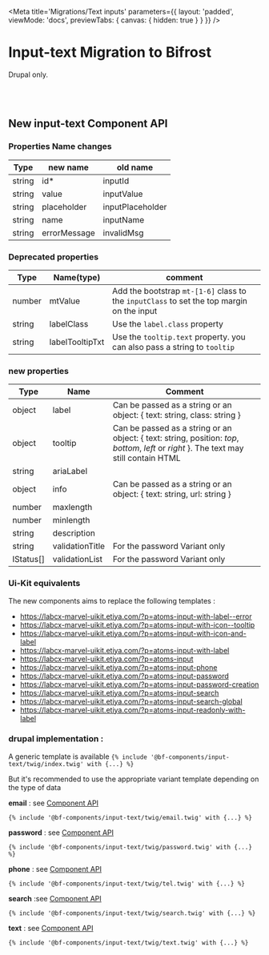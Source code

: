 
<Meta
    title='Migrations/Text inputs'
    parameters={{
        layout: 'padded',
        viewMode: 'docs',
        previewTabs: { canvas: { hidden: true } }
    }}
/>

# Input-text Migration to Bifrost
Drupal only.

<br/><br/>

## New input-text Component API

### Properties Name changes
| Type   | new name     | old name         |
|--------|--------------|------------------|
| string | id*          | inputId          |
| string | value        | inputValue       |
| string | placeholder  | inputPlaceholder |
| string | name         | inputName        |
| string | errorMessage | invalidMsg       |


### Deprecated properties
| Type   | Name(type)      | comment                                                                                   |
|--------|-----------------|-------------------------------------------------------------------------------------------|
| number | mtValue         | Add the bootstrap `mt-[1-6]` class to the `inputClass` to set the top margin on the input |
| string | labelClass      | Use the `label.class` property                                                            |
| string | labelTooltipTxt | Use the `tooltip.text` property. you can also pass a string to `tooltip`                  |

### new properties
| Type      | Name            | Comment                                                                                                                                 |
|-----------|-----------------|-----------------------------------------------------------------------------------------------------------------------------------------|
| object    | label           | Can be passed as a string or an object: { text: string, class: string }                                                                 |
| object    | tooltip         | Can be passed as a string or an object: { text: string, position: _top_, _bottom_, _left_ or _right_ }. The text may still contain HTML |
| string    | ariaLabel       |                                                                                                                                         |
| object    | info            | Can be passed as a string or an object: { text: string, url: string }                                                                   |
| number    | maxlength       |                                                                                                                                         |
| number    | minlength       |                                                                                                                                         |
| string    | description     |                                                                                                                                         |
| string    | validationTitle | For the password Variant only                                                                                                           |
| IStatus[] | validationList  | For the password Variant only                                                                                                           |


### Ui-Kit equivalents
The new components aims to replace the following templates :

- https://labcx-marvel-uikit.etiya.com/?p=atoms-input-with-label--error
- https://labcx-marvel-uikit.etiya.com/?p=atoms-input-with-icon--tooltip
- https://labcx-marvel-uikit.etiya.com/?p=atoms-input-with-icon-and-label
- https://labcx-marvel-uikit.etiya.com/?p=atoms-input-with-label
- https://labcx-marvel-uikit.etiya.com/?p=atoms-input
- https://labcx-marvel-uikit.etiya.com/?p=atoms-input-phone
- https://labcx-marvel-uikit.etiya.com/?p=atoms-input-password
- https://labcx-marvel-uikit.etiya.com/?p=atoms-input-password-creation
- https://labcx-marvel-uikit.etiya.com/?p=atoms-input-search
- https://labcx-marvel-uikit.etiya.com/?p=atoms-input-search-global
- https://labcx-marvel-uikit.etiya.com/?p=atoms-input-readonly-with-label

### drupal implementation :

A generic template is available
```{% include '@bf-components/input-text/twig/index.twig' with {...} %} ```

But it's recommended to use the appropriate variant template depending on the type of data

**email** : see [Component API](?path=/docs/components-input-text--drupal-email#email-input-field)
```
{% include '@bf-components/input-text/twig/email.twig' with {...} %}
```

**password** : see [Component API](?path=/docs/components-input-text--drupal-password#password-input-field)
```
{% include '@bf-components/input-text/twig/password.twig' with {...} %}
```

**phone** : see [Component API](?path=/docs/components-input-text--drupal-phone#phone-input-field)
```
{% include '@bf-components/input-text/twig/tel.twig' with {...} %}
```

**search** :see [Component API](?path=/docs/components-input-text--drupal-search#search-input-field)
```
{% include '@bf-components/input-text/twig/search.twig' with {...} %}
```

**text** : see [Component API](?path=/docs/components-input-text--drupal-text#text-input-field)
```
{% include '@bf-components/input-text/twig/text.twig' with {...} %}
```
